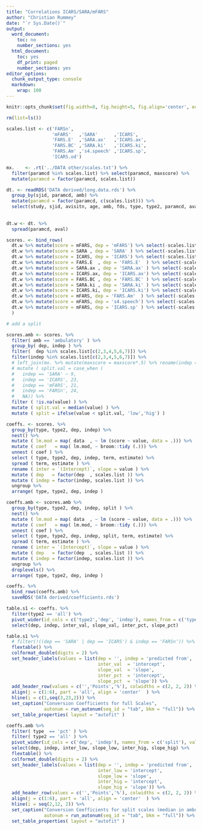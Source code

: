 ```yaml
---
title: "Correlations ICARS/SARA/mFARS"
author: "Christian Rummey"
date: "`r Sys.Date()`"
output:
  word_document:
    toc: no
    number_sections: yes
  html_document:
    toc: yes
    df_print: paged
    number_sections: yes
editor_options:
  chunk_output_type: console
  markdown:
    wrap: 100
---
```


```r
knitr::opts_chunk$set(fig.width=8, fig.height=5, fig.align='center', echo=F, warning=F, message=F, cache=F)

```

```r

rm(list=ls())

scales.list <- c('FARSn',
                 'mFARS'   ,'SARA'      ,'ICARS',
                 'FARS.E'  ,'SARA.ax'   ,'ICARS.ax',
                 'FARS.BC' ,'SARA.ki'   ,'ICARS.ki',
                 'FARS.Am' ,'s4.speech' ,'ICARS.sp',
                 'ICARS.od')

mx.    <- .rt('../DATA other/scales.txt') %>% 
  filter(paramcd %in% scales.list) %>% select(paramcd, maxscore) %>% 
  mutate(paramcd = factor(paramcd, scales.list))

dt. <- readRDS('DATA derived/long.data.rds') %>%
  group_by(sjid, paramcd, amb) %>% 
  mutate(paramcd = factor(paramcd, c(scales.list))) %>% 
  select(study, sjid, avisitn, age, amb, fds, type, type2, paramcd, aval)
  
  
dt.w <- dt. %>%
  spread(paramcd, aval)

scores. <- bind_rows(
  dt.w %>% mutate(score = mFARS, dep = 'mFARS') %>% select(-scales.list[!(scales.list %in% scales.list[c(1,3:4)] )]) %>% gather(indep, value, scales.list[c(1,3:4)]),
  dt.w %>% mutate(score = SARA , dep = 'SARA' ) %>% select(-scales.list[!(scales.list %in% scales.list[c(2,4)]   )]) %>% gather(indep, value, scales.list[c(2,4)]),
  dt.w %>% mutate(score = ICARS, dep = 'ICARS') %>% select(-scales.list[!(scales.list %in% scales.list[c(2,3)]   )]) %>% gather(indep, value, scales.list[c(2,3)]),
  dt.w %>% mutate(score = FARS.E  , dep = 'FARS.E'  ) %>% select(-scales.list[!(scales.list %in% scales.list[c(6,7)] )]) %>% gather(indep, value, scales.list[c(6,7)]),
  dt.w %>% mutate(score = SARA.ax , dep = 'SARA.ax' ) %>% select(-scales.list[!(scales.list %in% scales.list[c(5,7)] )]) %>% gather(indep, value, scales.list[c(5,7)]),
  dt.w %>% mutate(score = ICARS.ax, dep = 'ICARS.ax') %>% select(-scales.list[!(scales.list %in% scales.list[c(5,6)] )]) %>% gather(indep, value, scales.list[c(5,6)]),
  dt.w %>% mutate(score = FARS.BC , dep = 'FARS.BC' ) %>% select(-scales.list[!(scales.list %in% scales.list[c( 9,10)] )]) %>% gather(indep, value, scales.list[c(9,10)]),
  dt.w %>% mutate(score = SARA.ki , dep = 'SARA.ki' ) %>% select(-scales.list[!(scales.list %in% scales.list[c( 8,10)] )]) %>% gather(indep, value, scales.list[c(8,10)]),
  dt.w %>% mutate(score = ICARS.ki, dep = 'ICARS.ki') %>% select(-scales.list[!(scales.list %in% scales.list[c( 8, 9)] )]) %>% gather(indep, value, scales.list[c(8,9)]),
  dt.w %>% mutate(score = mFARS, dep = 'FARS.Am'  ) %>% select(-scales.list[!(scales.list %in% scales.list[c(12,13)] )]) %>% gather(indep, value, scales.list[c(12,13)]),
  dt.w %>% mutate(score = mFARS, dep = 's4.speech') %>% select(-scales.list[!(scales.list %in% scales.list[c(11,13)] )]) %>% gather(indep, value, scales.list[c(11,13)]),
  dt.w %>% mutate(score = mFARS, dep = 'ICARS.sp' ) %>% select(-scales.list[!(scales.list %in% scales.list[c(11,12)] )]) %>% gather(indep, value, scales.list[c(11,12)])
  ) 

# add a split

scores.amb <- scores. %>% 
  filter( amb == 'ambulatory' ) %>% 
  group_by( dep, indep ) %>% 
  filter(  dep %in% scales.list[c(2,3,4,5,6,7)]) %>% 
  filter(indep %in% scales.list[c(2,3,4,5,6,7)]) %>% 
  # left_join(mx. %>% mutate(maxscore = maxscore*.5) %>% rename(indep = paramcd, split.val = maxscore)) %>%
  # mutate ( split.val = case_when (
  #   indep == 'SARA' ~ 9,
  #   indep == 'ICARS', 23, 
  #   indep == 'mFARS', 21,
  #   indep == 'FARSn', 24, 
  #   NA)) %>%
  filter ( !is.na(value) ) %>% 
  mutate ( split.val = median(value) ) %>% 
  mutate ( split = ifelse(value < split.val, 'low','hig') )


```

```r

coeffs. <- scores. %>% 
  group_by(type, type2, dep, indep) %>% 
  nest() %>% 
  mutate ( lm.mod = map( data  , ~ lm (score ~ value, data = .))) %>% 
  mutate ( coef   = map( lm.mod, ~ broom::tidy (.))) %>% 
  unnest ( coef ) %>% 
  select ( type, type2, dep, indep, term, estimate) %>% 
  spread ( term, estimate ) %>% 
  rename ( inter = `(Intercept)`, slope = value ) %>% 
  mutate ( dep   = factor(dep  , scales.list )) %>% 
  mutate ( indep = factor(indep, scales.list )) %>% 
  ungroup %>% 
  arrange( type, type2, dep, indep )

coeffs.amb <- scores.amb %>% 
  group_by(type, type2, dep, indep, split ) %>% 
  nest() %>% 
  mutate ( lm.mod = map( data  , ~ lm (score ~ value, data = .))) %>% 
  mutate ( coef   = map( lm.mod, ~ broom::tidy (.))) %>% 
  unnest ( coef ) %>% 
  select ( type, type2, dep, indep, split, term, estimate) %>% 
  spread ( term, estimate ) %>% 
  rename ( inter = `(Intercept)`, slope = value ) %>% 
  mutate ( dep   = factor(dep  , scales.list )) %>% 
  mutate ( indep = factor(indep, scales.list )) %>% 
  ungroup %>% 
  droplevels() %>% 
  arrange( type, type2, dep, indep )

coeffs. %>% 
  bind_rows(coeffs.amb) %>% 
  saveRDS('DATA derived/coefficients.rds')

```

```r

table.s1 <- coeffs. %>%
  filter(type2 == 'all') %>% 
  pivot_wider(id_cols = c('type2','dep', 'indep'), names_from = c('type'), values_from = c('inter', 'slope') ) %>%
  select(dep, indep, inter_val, slope_val, inter_pct, slope_pct) 

table.s1 %>%
  # filter(!((dep == 'SARA' | dep == 'ICARS') & indep == 'FARSn')) %>% 
  flextable() %>% 
  colformat_double(digits = 2) %>% 
  set_header_labels(values = list(dep = '', indep = 'predicted from', 
                                  inter_val  = 'intercept',
                                  slope_val  = 'slope',
                                  inter_pct  = 'intercept',
                                  slope_pct  = 'slope')) %>% 
  add_header_row(values = c('','Points','%'), colwidths = c(2, 2, 2)) %>% 
  align(j = c(1:6), part = 'all', align = 'center'  ) %>% 
  hline(i = c(1,seq(3,23,2))) %>% 
  set_caption("Conversion Coefficients for full Scales",
              autonum = run_autonum(seq_id = "tab", bkm = "full")) %>% 
  set_table_properties( layout = "autofit" )


```

```r

coeffs.amb %>%
  filter( type  == 'pct' ) %>% 
  filter( type2 == 'all' ) %>% 
  pivot_wider(id_cols = c('dep', 'indep'), names_from = c('split'), values_from = c('inter', 'slope') ) %>%
  select(dep, indep, inter_low, slope_low, inter_hig, slope_hig) %>%  
  flextable() %>% 
  colformat_double(digits = 2) %>% 
  set_header_labels(values = list(dep = '', indep = 'predicted from', 
                                  inter_low = 'intercept',
                                  slope_low = 'slope',
                                  inter_hig = 'intercept',
                                  slope_hig = 'slope')) %>% 
  add_header_row(values = c('','Points','%'), colwidths = c(2, 2, 2)) %>% 
  align(j = c(1:6), part = 'all', align = 'center'  ) %>% 
  hline(i = seq(2,12, 2)) %>% 
  set_caption("Conversion Coefficients for split scales (median in ambulatory)",
              autonum = run_autonum(seq_id = "tab", bkm = "full")) %>% 
  set_table_properties( layout = "autofit" )

```
